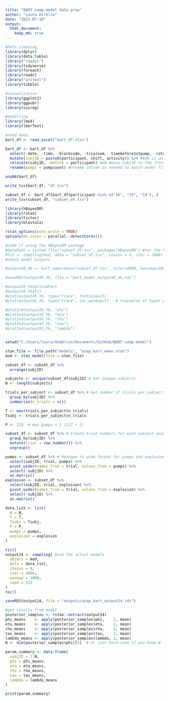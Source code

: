 ```yaml
---
title: "BART comp model data prep"
author: "Laura Hirello"
date: "2025-07-10"
output: 
  html_document: 
    keep_md: true
---
```


```r
#Data cleaning
library(dplyr) 
library(data.table)
library("readxl")
library(tidyverse)
library(foreach)
library(readr)
library("writexl")
library(tibble)

#visualization
library(ggplot2)
library(ggpubr)
library(visreg)

#modelling
library(lme4)
library(lmerTest)

#read data
bart_df <- read_excel("bart_df.xlsx")

bart_df <- bart_df %>%
  select(-date, -time, -blockcode, -trialnum, -timebefore1stpump, -rotation, -d_n, -totalearningsBART, -ballooncount,   -explosionpoint, -wantedpumps, -pumpresult) %>% #remove unneeded columns
  mutate(subjID = paste0(participant, shift, activity)) %>% #Add in unique subject x trial identifier
  relocate(subjID, .before = participant) %>% #move subjID to the front (personal preference)
  rename(pumps = pumpcount) #rename column as needed to match model files

anyNA(bart_df)

write_tsv(bart_df, "df.tsv")

subset_df <- bart_df[bart_df$participant %in% c("16", "15", "14"), ]
write_tsv(subset_df, "subset_df.tsv")

```



```r
library(hBayesDM)
library(rstan)
library(tictoc)
library(blastula)

rstan_options(auto_write = TRUE)
options(mc.cores = parallel::detectCores())

#code if using the hBayesDM package
#dataPath = system.file("subset_df.tsv", package="hBayesDM") #for the hBayesDM stan model without any changes
#fit <- sampling(mod, data = "subset_df.tsv", chains = 4, iter = 2000)
#check model outputs

#output40_4k <- bart_ewmv(data="subset_df.tsv", niter=4000, nwarmup=1000, nchain=4, ncore=4)

#saveRDS(output40_4k, file = "bart_model_output40_4k.rds")

#outputXX_Yk$allIndPars
#outputXX_Yk$fit
#plot(outputXX_Yk, type="trace", fontSize=11)
#plot(outputXX_Yk, type="trace", inc_warmup=T)   # traceplot of hyper parameters w/ warmup samples

#plotInd(outputXX_Yk, "phi")
#plotInd(outputXX_Yk, "eta")
#plotInd(outputXX_Yk, "rho")
#plotInd(outputXX_Yk, "tau")
#plotInd(outputXX_Yk, "lambda")


setwd("C:/Users/laura/OneDrive/Documents/GitHub/BART-comp-model")

stan_file <- file.path("models", "asap_bart_ewmv.stan")
mod <- stan_model(file = stan_file)

subset_df <- subset_df %>%
  arrange(subjID)

subjects <- unique(subset_df$subjID) # Get unique subjects
N <- length(subjects)

trials_per_subject <- subset_df %>% # Get number of trials per subject:
  group_by(subjID) %>%
  summarise(n_trials = n())

T <- max(trials_per_subject$n_trials)
Tsubj <- trials_per_subject$n_trials

P <- 128  # max pumps + 1 (127 + 1)

subset_df <- subset_df %>% # Create trial numbers for each subject assuming rows are ordered by trial within subjID
  group_by(subjID) %>%
  mutate(trial = row_number()) %>%
  ungroup()

pumps <- subset_df %>% # Reshape to wide format for pumps and explosion
  select(subjID, trial, pumps) %>%
  pivot_wider(names_from = trial, values_from = pumps) %>%
  select(-subjID) %>%
  as.matrix()
explosion <- subset_df %>%
  select(subjID, trial, explosion) %>%
  pivot_wider(names_from = trial, values_from = explosion) %>%
  select(-subjID) %>%
  as.matrix()

data_list <- list(
  N = N,
  T = T,
  Tsubj = Tsubj,
  P = P,
  pumps = pumps,
  explosion = explosion
)

tic()
output24 <- sampling( #run the actual models
  object = mod,
  data = data_list,
  chains = 4,
  iter = 2000,
  warmup = 1000,
  seed = 123
)
toc()

saveRDS(output24, file = "outputs/asap_bart_output24.rds")

#get results from model
posterior_samples <- rstan::extract(output24)
phi_means    <- apply(posterior_samples$phi,    2, mean)
eta_means    <- apply(posterior_samples$eta,    2, mean)
rho_means    <- apply(posterior_samples$rho,    2, mean)
tau_means    <- apply(posterior_samples$tau,    2, mean)
lambda_means <- apply(posterior_samples$lambda, 2, mean)
N <- dim(posterior_samples$phi)[2]  # or just hard-code if you know N

param_summary <- data.frame(
  subjID = 1:N,
  phi = phi_means,
  eta = eta_means,
  rho = rho_means,
  tau = tau_means,
  lambda = lambda_means
)

print(param_summary)


```

